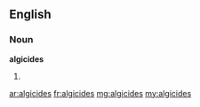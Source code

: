 ==English==

===Noun===
'''algicides'''

# {{plural of|[[algicide]]}}

[[ar:algicides]]
[[fr:algicides]]
[[mg:algicides]]
[[my:algicides]]